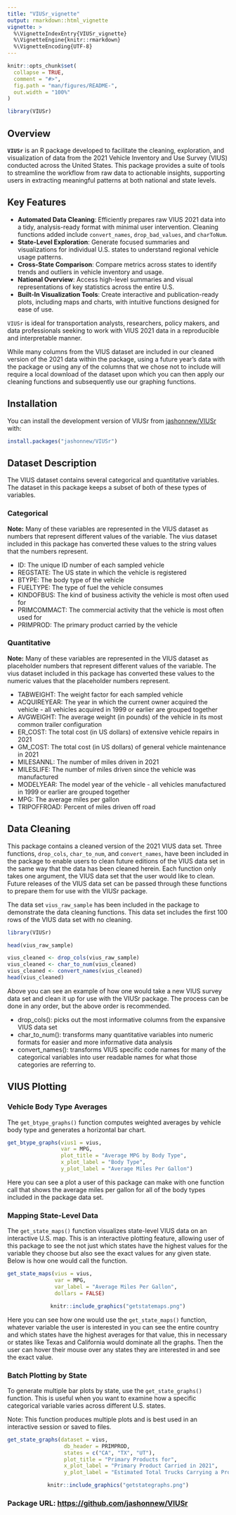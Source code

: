 ```yaml
---
title: "VIUSr_vignette"
output: rmarkdown::html_vignette
vignette: >
  %\VignetteIndexEntry{VIUSr_vignette}
  %\VignetteEngine{knitr::rmarkdown}
  %\VignetteEncoding{UTF-8}
---
```


```r
knitr::opts_chunk$set(
  collapse = TRUE,
  comment = "#>",
  fig.path = "man/figures/README-",
  out.width = "100%"
)
```

```r
library(VIUSr)
```

## Overview

**`VIUSr`** is an R package developed to facilitate the cleaning, exploration, and visualization of data from the 2021 Vehicle Inventory and Use Survey (VIUS) conducted across the United States. This package provides a suite of tools to streamline the workflow from raw data to actionable insights, supporting users in extracting meaningful patterns at both national and state levels.

## Key Features

-   **Automated Data Cleaning**: Efficiently prepares raw VIUS 2021 data into a tidy, analysis-ready format with minimal user intervention. Cleaning functions added include `convert_names`, `drop_bad_values`, and `charToNum`.
-   **State-Level Exploration**: Generate focused summaries and visualizations for individual U.S. states to understand regional vehicle usage patterns.
-   **Cross-State Comparison**: Compare metrics across states to identify trends and outliers in vehicle inventory and usage.
-   **National Overview**: Access high-level summaries and visual representations of key statistics across the entire U.S.
-   **Built-In Visualization Tools**: Create interactive and publication-ready plots, including maps and charts, with intuitive functions designed for ease of use.

`VIUSr` is ideal for transportation analysts, researchers, policy makers, and data professionals seeking to work with VIUS 2021 data in a reproducible and interpretable manner.

While many columns from the VIUS dataset are included in our cleaned version of the 2021 data within the package, using a future year's data with the package or using any of the columns that we chose not to include will require a local download of the dataset upon which you can then apply our cleaning functions and subsequently use our graphing functions.

## Installation

You can install the development version of VIUSr from [jashonnew/VIUSr](https://github.com/jashonnew/VIUSr) with:

``` r
install.packages("jashonnew/VIUSr")
```

## Dataset Description

The VIUS dataset contains several categorical and quantitative variables. The dataset in this package keeps a subset of both of these types of variables.

### Categorical
**Note:** Many of these variables are represented in the VIUS dataset as numbers that represent different values of the variable. The vius dataset included in this package has converted these values to the string values that the numbers represent.

* ID: The unique ID number of each sampled vehicle
* REGSTATE: The US state in which the vehicle is registered
* BTYPE: The body type of the vehicle
* FUELTYPE: The type of fuel the vehicle consumes
* KINDOFBUS: The kind of business activity the vehicle is most often used for
* PRIMCOMMACT: The commercial activity that the vehicle is most often used for
* PRIMPROD: The primary product carried by the vehicle

### Quantitative
**Note:** Many of these variables are represented in the VIUS dataset as placeholder numbers that represent different values of the variable. The vius dataset included in this package has converted these values to the numeric values that the placeholder numbers represent.

* TABWEIGHT: The weight factor for each sampled vehicle
* ACQUIREYEAR: The year in which the current owner acquired the vehicle - all vehicles acquired in 1999 or earlier are grouped together
* AVGWEIGHT: The average weight (in pounds) of the vehicle in its most common trailer configuration
* ER_COST: The total cost (in US dollars) of extensive vehicle repairs in 2021
* GM_COST: The total cost (in US dollars) of general vehicle maintenance in 2021
* MILESANNL: The number of miles driven in 2021
* MILESLIFE: The number of miles driven since the vehicle was manufactured
* MODELYEAR: The model year of the vehicle - all vehicles manufactured in 1999 or earlier are grouped together
* MPG: The average miles per gallon
* TRIPOFFROAD: Percent of miles driven off road

## Data Cleaning

This package contains a cleaned version of the 2021 VIUS data set. Three functions, `drop_cols`, `char_to_num`, and `convert_names`, have been included in the package to enable users to clean future editions of the VIUS data set in the same way that the data has been cleaned herein. Each function only takes one argument, the VIUS data set that the user would like to clean. Future releases of the VIUS data set can be passed through these functions to prepare them for use with the VIUSr package.

The data set `vius_raw_sample` has been included in the package to demonstrate the data cleaning functions. This data set includes the first 100 rows of the VIUS data set with no cleaning.

```r
library(VIUSr)

head(vius_raw_sample)

vius_cleaned <- drop_cols(vius_raw_sample)
vius_cleaned <- char_to_num(vius_cleaned)
vius_cleaned <- convert_names(vius_cleaned)
head(vius_cleaned)
```

Above you can see an example of how one would take a new VIUS survey data set and clean it up for use with the VIUSr package. The process can be done in any order, but the above order is recommended. 

* drop_cols(): picks out the most informative columns from the expansive VIUS data set
* char_to_num(): transforms many quantitative variables into numeric formats for easier and more informative data analysis 
* convert_names(): transforms VIUS specific code names for many of the categorical variables into user readable names for what those categories are referring to. 

## VIUS Plotting

### Vehicle Body Type Averages

The `get_btype_graphs()` function computes weighted averages by vehicle body type and generates a horizontal bar chart.

```r
get_btype_graphs(vius1 = vius,
                 var = MPG,
                 plot_title = "Average MPG by Body Type",
                 x_plot_label = "Body Type",
                 y_plot_label = "Average Miles Per Gallon")
```

Here you can see a plot a user of this package can make with one function call that shows the average miles per gallon for all of the body types included in the package data set.

### Mapping State-Level Data

The `get_state_maps()` function visualizes state-level VIUS data on an interactive U.S. map. This is an interactive plotting feature, allowing user of this package to see the not just which states have the highest values for the variable they choose but also see the exact values for any given state. Below is how one would call the function.

``` r
get_state_maps(vius = vius,
               var = MPG,
               var_label = "Average Miles Per Gallon",
               dollars = FALSE)
```
<div style="text-align: center;">

```r
knitr::include_graphics("getstatemaps.png")
```

</div>

Here you can see how one would use the `get_state_maps()` function, whatever variable the user is interested in you can see the entire country and which states have the highest averages for that value, this in necessary or states like Texas and California would dominate all the graphs. Then the user can hover their mouse over any states they are interested in and see the exact value. 

### Batch Plotting by State

To generate multiple bar plots by state, use the `get_state_graphs()` function. This is useful when you want to examine how a specific categorical variable varies across different U.S. states.

Note: This function produces multiple plots and is best used in an interactive session or saved to files.

``` r
get_state_graphs(dataset = vius,
                  db_header = PRIMPROD,
                  states = c("CA", "TX", "UT"),
                  plot_title = "Primary Products for",
                  x_plot_label = "Primary Product Carried in 2021",
                  y_plot_label = "Estimated Total Trucks Carrying a Product")
```
<div style="text-align: center;">

```r
knitr::include_graphics("getstategraphs.png")
```

</div>

### Package URL: <https://github.com/jashonnew/VIUSr>
